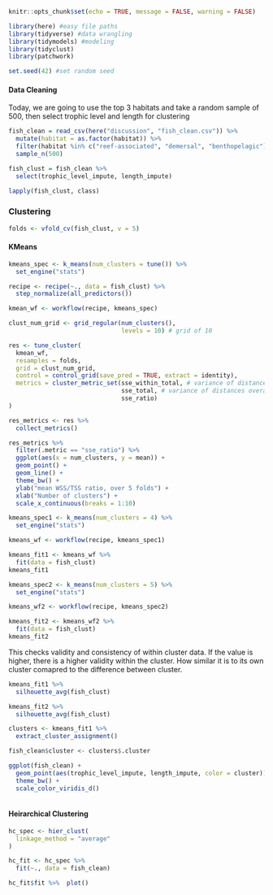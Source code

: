 ```r
knitr::opts_chunk$set(echo = TRUE, message = FALSE, warning = FALSE)

library(here) #easy file paths
library(tidyverse) #data wrangling
library(tidymodels) #modeling
library(tidyclust)
library(patchwork)

set.seed(42) #set random seed
```

#### Data Cleaning

Today, we are going to use the top 3 habitats and take a random sample of 500, then select trophic level and length for clustering

```r

fish_clean = read_csv(here("discussion", "fish_clean.csv")) %>% 
  mutate(habitat = as.factor(habitat)) %>% 
  filter(habitat %in% c("reef-associated", "demersal", "benthopelagic")) %>% 
  sample_n(500)

fish_clust = fish_clean %>% 
  select(trophic_level_impute, length_impute) 

lapply(fish_clust, class)

```

### Clustering

```r
folds <- vfold_cv(fish_clust, v = 5)

```

#### KMeans

```r
kmeans_spec <- k_means(num_clusters = tune()) %>% 
  set_engine("stats")
```

```r

recipe <- recipe(~., data = fish_clust) %>% 
  step_normalize(all_predictors())

kmean_wf <- workflow(recipe, kmeans_spec)
```

```r
clust_num_grid <- grid_regular(num_clusters(), 
                               levels = 10) # grid of 10
```

```r
res <- tune_cluster(
  kmean_wf,
  resamples = folds,
  grid = clust_num_grid,
  control = control_grid(save_pred = TRUE, extract = identity),
  metrics = cluster_metric_set(sse_within_total, # variance of distances within cluster
                               sse_total, # variance of distances overall
                               sse_ratio)
)
```

```r

res_metrics <- res %>% 
  collect_metrics()

```

```r
res_metrics %>%
  filter(.metric == "sse_ratio") %>%
  ggplot(aes(x = num_clusters, y = mean)) +
  geom_point() +
  geom_line() +
  theme_bw() +
  ylab("mean WSS/TSS ratio, over 5 folds") +
  xlab("Number of clusters") +
  scale_x_continuous(breaks = 1:10)
```

```r

kmeans_spec1 <- k_means(num_clusters = 4) %>% 
  set_engine("stats")

kmeans_wf <- workflow(recipe, kmeans_spec1)

```

```r
kmeans_fit1 <- kmeans_wf %>% 
  fit(data = fish_clust)
kmeans_fit1
```

```r

kmeans_spec2 <- k_means(num_clusters = 5) %>% 
  set_engine("stats")

kmeans_wf2 <- workflow(recipe, kmeans_spec2)

```

```r
kmeans_fit2 <- kmeans_wf2 %>% 
  fit(data = fish_clust)
kmeans_fit2

```

This checks validity and consistency of within cluster data. If the value is higher, there is a higher validity within the cluster. How similar it is to its own cluster comapred to the difference between cluster. 
```r
kmeans_fit1 %>% 
  silhouette_avg(fish_clust)

kmeans_fit2 %>% 
  silhouette_avg(fish_clust)
```

```r
clusters <- kmeans_fit1 %>% 
  extract_cluster_assignment()

fish_clean$cluster <- clusters$.cluster
```

```r
ggplot(fish_clean) +
  geom_point(aes(trophic_level_impute, length_impute, color = cluster)) +
  theme_bw() +
  scale_color_viridis_d()
```

```r

```

#### Heirarchical Clustering

```r
hc_spec <- hier_clust(
  linkage_method = "average"
)
```

```r
hc_fit <- hc_spec %>% 
  fit(~., data = fish_clean)
```

```r
hc_fit$fit %>%  plot()
```

